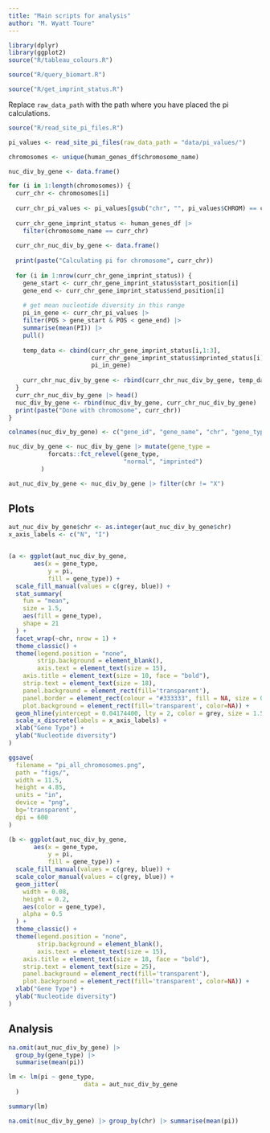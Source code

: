 ```yaml
---
title: "Main scripts for analysis"
author: "M. Wyatt Toure"
---
```


```r
library(dplyr)
library(ggplot2)
source("R/tableau_colours.R")
```

```r
source("R/query_biomart.R")
```

```r
source("R/get_imprint_status.R")
```

Replace `raw_data_path` with the path where you have placed the pi calculations.

```r
source("R/read_site_pi_files.R")

pi_values <- read_site_pi_files(raw_data_path = "data/pi_values/")
```

```r
chromosomes <- unique(human_genes_df$chromosome_name)

nuc_div_by_gene <- data.frame()

for (i in 1:length(chromosomes)) {
  curr_chr <- chromosomes[i]
  
  curr_chr_pi_values <- pi_values[gsub("chr", "", pi_values$CHROM) == curr_chr,]
  
  curr_chr_gene_imprint_status <- human_genes_df |> 
    filter(chromosome_name == curr_chr)
  
  curr_chr_nuc_div_by_gene <- data.frame()
  
  print(paste("Calculating pi for chromosome", curr_chr))
  
  for (i in 1:nrow(curr_chr_gene_imprint_status)) {
    gene_start <- curr_chr_gene_imprint_status$start_position[i]
    gene_end <- curr_chr_gene_imprint_status$end_position[i]
    
    # get mean nucleotide diversity in this range
    pi_in_gene <- curr_chr_pi_values |> 
    filter(POS > gene_start & POS < gene_end) |> 
    summarise(mean(PI)) |> 
    pull()
    
    temp_data <- cbind(curr_chr_gene_imprint_status[i,1:3],
                       curr_chr_gene_imprint_status$imprinted_status[i],
                       pi_in_gene)
    
    curr_chr_nuc_div_by_gene <- rbind(curr_chr_nuc_div_by_gene, temp_data)
  }
  curr_chr_nuc_div_by_gene |> head()
  nuc_div_by_gene <- rbind(nuc_div_by_gene, curr_chr_nuc_div_by_gene)
  print(paste("Done with chromosome", curr_chr))
}

colnames(nuc_div_by_gene) <- c("gene_id", "gene_name", "chr", "gene_type", "pi")
```

```r
nuc_div_by_gene <- nuc_div_by_gene |> mutate(gene_type = 
           forcats::fct_relevel(gene_type, 
                                "normal", "imprinted")
         )

aut_nuc_div_by_gene <- nuc_div_by_gene |> filter(chr != "X")
```

## Plots

```r
aut_nuc_div_by_gene$chr <- as.integer(aut_nuc_div_by_gene$chr)
x_axis_labels <- c("N", "I")


(a <- ggplot(aut_nuc_div_by_gene,
       aes(x = gene_type,
           y = pi,
           fill = gene_type)) +
  scale_fill_manual(values = c(grey, blue)) +
  stat_summary(
    fun = "mean",
    size = 1.5,
    aes(fill = gene_type),
    shape = 21
  ) +
  facet_wrap(~chr, nrow = 1) +
  theme_classic() +
  theme(legend.position = "none",
        strip.background = element_blank(),
        axis.text = element_text(size = 15),
    axis.title = element_text(size = 10, face = "bold"),
    strip.text = element_text(size = 18),
    panel.background = element_rect(fill='transparent'),
    panel.border = element_rect(colour = "#333333", fill = NA, size = 0.5), 
    plot.background = element_rect(fill='transparent', color=NA)) +
  geom_hline(yintercept = 0.04174400, lty = 2, color = grey, size = 1.5) +
  scale_x_discrete(labels = x_axis_labels) +
  xlab("Gene Type") +
  ylab("Nucleotide diversity")
)

ggsave(
  filename = "pi_all_chromosomes.png",
  path = "figs/",
  width = 11.5,
  height = 4.85,
  units = "in",
  device = "png",
  bg='transparent',
  dpi = 600
)
```

```r
(b <- ggplot(aut_nuc_div_by_gene,
       aes(x = gene_type,
           y = pi,
           fill = gene_type)) +
  scale_fill_manual(values = c(grey, blue)) +
  scale_color_manual(values = c(grey, blue)) +
  geom_jitter(
    width = 0.08,
    height = 0.2,
    aes(color = gene_type),
    alpha = 0.5
  ) +
  theme_classic() +
  theme(legend.position = "none",
        strip.background = element_blank(),
        axis.text = element_text(size = 15),
    axis.title = element_text(size = 18, face = "bold"),
    strip.text = element_text(size = 25),
    panel.background = element_rect(fill='transparent'),
    plot.background = element_rect(fill='transparent', color=NA)) +
  xlab("Gene Type") +
  ylab("Nucleotide diversity")
)
```

## Analysis

```r
na.omit(aut_nuc_div_by_gene) |> 
  group_by(gene_type) |> 
  summarise(mean(pi))
```

```r
lm <- lm(pi ~ gene_type,
                     data = aut_nuc_div_by_gene
  )

summary(lm)
```

```r
na.omit(nuc_div_by_gene) |> group_by(chr) |> summarise(mean(pi))
```






